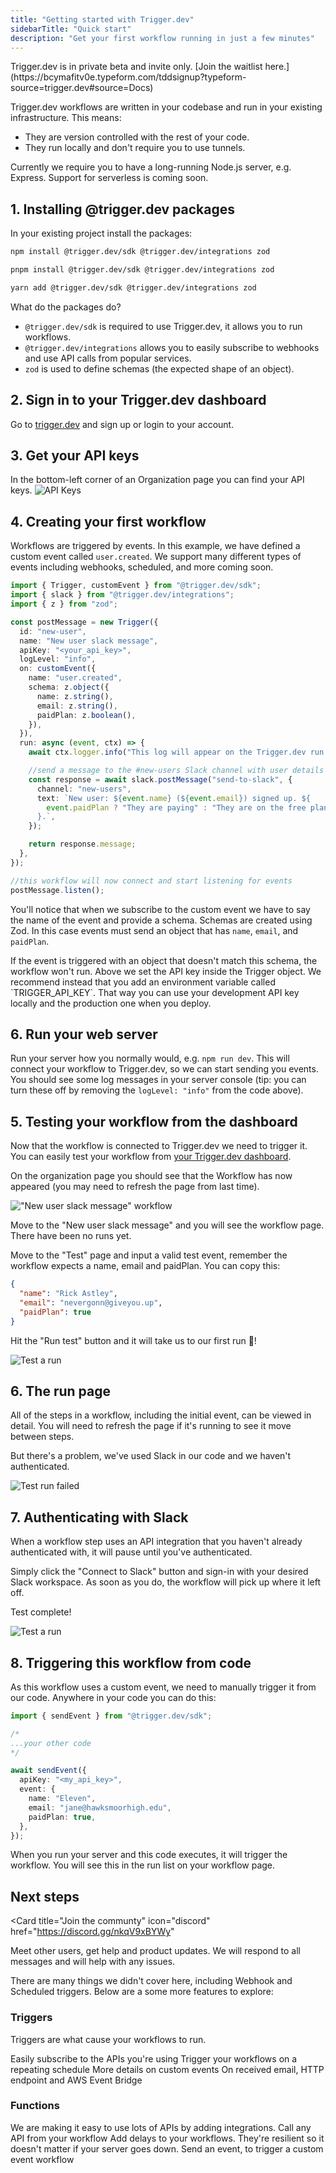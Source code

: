```yaml
---
title: "Getting started with Trigger.dev"
sidebarTitle: "Quick start"
description: "Get your first workflow running in just a few minutes"
---
```


<Warning>
  Trigger.dev is in private beta and invite only. [Join the waitlist
  here.](https://bcymafitv0e.typeform.com/tddsignup?typeform-source=trigger.dev#source=Docs)
</Warning>

Trigger.dev workflows are written in your codebase and run in your existing infrastructure. This means:

- They are version controlled with the rest of your code.
- They run locally and don't require you to use tunnels.

<Note>
  Currently we require you to have a long-running Node.js server, e.g. Express.
  Support for serverless is coming soon.
</Note>

## 1. Installing @trigger.dev packages

In your existing project install the packages:

<Tabs>
  <Tab title="npm">

```bash
npm install @trigger.dev/sdk @trigger.dev/integrations zod
```

  </Tab>
  <Tab title="pnpm">

```bash
pnpm install @trigger.dev/sdk @trigger.dev/integrations zod
```

  </Tab>
  <Tab title="yarn">

```bash
yarn add @trigger.dev/sdk @trigger.dev/integrations zod
```

  </Tab>
</Tabs>

What do the packages do?

- `@trigger.dev/sdk` is required to use Trigger.dev, it allows you to run workflows.
- `@trigger.dev/integrations` allows you to easily subscribe to webhooks and use API calls from popular services.
- `zod` is used to define schemas (the expected shape of an object).

## 2. Sign in to your Trigger.dev dashboard

Go to [trigger.dev](https://app.trigger.dev) and sign up or login to your account.

## 3. Get your API keys

In the bottom-left corner of an Organization page you can find your API keys.
![API Keys](/images/api-keys.png)

## 4. Creating your first workflow

Workflows are triggered by events. In this example, we have defined a custom event called `user.created`. We support many different types of events including webhooks, scheduled, and more coming soon.

```ts first-workflow.ts
import { Trigger, customEvent } from "@trigger.dev/sdk";
import { slack } from "@trigger.dev/integrations";
import { z } from "zod";

const postMessage = new Trigger({
  id: "new-user",
  name: "New user slack message",
  apiKey: "<your_api_key>",
  logLevel: "info",
  on: customEvent({
    name: "user.created",
    schema: z.object({
      name: z.string(),
      email: z.string(),
      paidPlan: z.boolean(),
    }),
  }),
  run: async (event, ctx) => {
    await ctx.logger.info("This log will appear on the Trigger.dev run page");

    //send a message to the #new-users Slack channel with user details
    const response = await slack.postMessage("send-to-slack", {
      channel: "new-users",
      text: `New user: ${event.name} (${event.email}) signed up. ${
        event.paidPlan ? "They are paying" : "They are on the free plan"
      }.`,
    });

    return response.message;
  },
});

//this workflow will now connect and start listening for events
postMessage.listen();
```

You'll notice that when we subscribe to the custom event we have to say the name of the event and provide a schema. Schemas are created using Zod. In this case events must send an object that has `name`, `email`, and `paidPlan`.

<Note>
  If the event is triggered with an object that doesn't match this schema, the
  workflow won't run.
</Note>

<Note>
  Above we set the API key inside the Trigger object. We recommend instead that
  you add an environment variable called `TRIGGER_API_KEY`. That way you can use
  your development API key locally and the production one when you deploy.
</Note>

## 6. Run your web server

Run your server how you normally would, e.g. `npm run dev`. This will connect your workflow to Trigger.dev, so we can start sending you events. You should see some log messages in your server console (tip: you can turn these off by removing the `logLevel: "info"` from the code above).

## 5. Testing your workflow from the dashboard

Now that the workflow is connected to Trigger.dev we need to trigger it. You can easily test your workflow from [your Trigger.dev dashboard](https://app.trigger.dev).

On the organization page you should see that the Workflow has now appeared (you may need to refresh the page from last time).

!["New user slack message" workflow](/images/workflow.png)

Move to the "New user slack message" and you will see the workflow page. There have been no runs yet.

Move to the "Test" page and input a valid test event, remember the workflow expects a name, email and paidPlan. You can copy this:

```json
{
  "name": "Rick Astley",
  "email": "nevergonn@giveyou.up",
  "paidPlan": true
}
```

Hit the "Run test" button and it will take us to our first run 🚀!

![Test a run](/images/run-test.png)

## 6. The run page

All of the steps in a workflow, including the initial event, can be viewed in detail. You will need to refresh the page if it's running to see it move between steps.

But there's a problem, we've used Slack in our code and we haven't authenticated.

![Test run failed](/images/run-failed.png)

## 7. Authenticating with Slack

When a workflow step uses an API integration that you haven't already authenticated with, it will pause until you've authenticated.

Simply click the "Connect to Slack" button and sign-in with your desired Slack workspace. As soon as you do, the workflow will pick up where it left off.

Test complete!

![Test a run](/images/run-succeeded.png)

## 8. Triggering this workflow from code

As this workflow uses a custom event, we need to manually trigger it from our code. Anywhere in your code you can do this:

```ts
import { sendEvent } from "@trigger.dev/sdk";

/*
...your other code
*/

await sendEvent({
  apiKey: "<my_api_key>",
  event: {
    name: "Eleven",
    email: "jane@hawksmoorhigh.edu",
    paidPlan: true,
  },
});
```

When you run your server and this code executes, it will trigger the workflow. You will see this in the run list on your workflow page.

## Next steps

<Card
  title="Join the communty"
  icon="discord"
  href="https://discord.gg/nkqV9xBYWy"
>
  Meet other users, get help and product updates. We will respond to all
  messages and will help with any issues.
</Card>

There are many things we didn't cover here, including Webhook and Scheduled triggers. Below are a some more features to explore:

### Triggers

Triggers are what cause your workflows to run.

<CardGroup>
  <Card title="Webhooks" icon="rectangle-terminal" href="/triggers/webhooks">
    Easily subscribe to the APIs you're using
  </Card>
  <Card title="Scheduled" icon="clock" href="/triggers/scheduled">
    Trigger your workflows on a repeating schedule
  </Card>
  <Card title="Custom events" icon="code" href="/triggers/custom-events">
    More details on custom events
  </Card>
  <Card title="More coming soon" icon="bookmark">
    On received email, HTTP endpoint and AWS Event Bridge
  </Card>
</CardGroup>

### Functions

<CardGroup>
  <Card
    title="API integrations"
    icon="rectangle-terminal"
    href="/integrations/apis"
  >
    We are making it easy to use lots of APIs by adding integrations.
  </Card>
  <Card title="Fetch" icon="server" href="/functions/fetch">
    Call any API from your workflow
  </Card>
  <Card title="Delays" icon="alarm-clock" href="/functions/delays">
    Add delays to your workflows. They're resilient so it doesn't matter if your
    server goes down.
  </Card>
  <Card title="Send event" icon="code" href="/functions/send-event">
    Send an event, to trigger a custom event workflow
  </Card>
</CardGroup>

